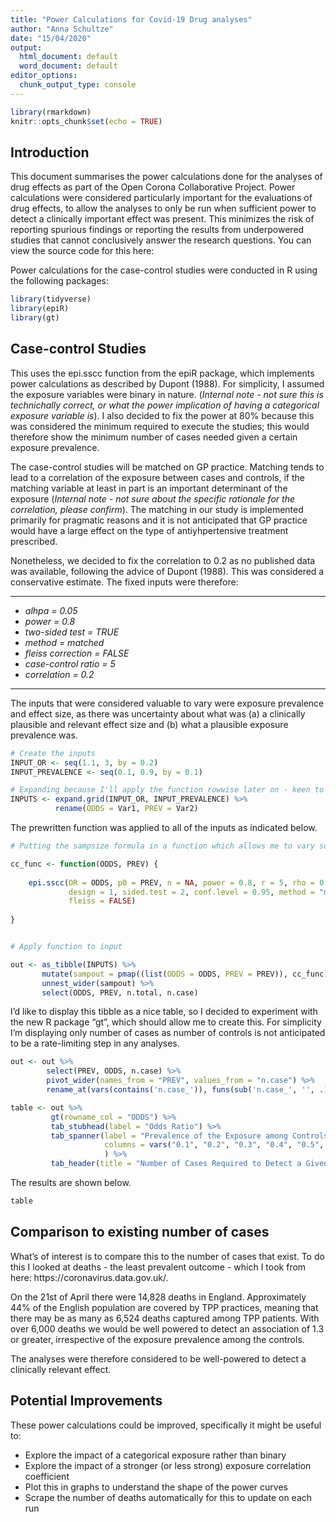 ```yaml
---
title: "Power Calculations for Covid-19 Drug analyses"
author: "Anna Schultze"
date: "15/04/2020"
output:
  html_document: default
  word_document: default
editor_options:
  chunk_output_type: console
---
```


```r

library(rmarkdown)
knitr::opts_chunk$set(echo = TRUE)

```

## Introduction 

This document summarises the power calculations done for the analyses of drug effects as part of the Open Corona Collaborative Project. Power calculations were considered particularly important for the evaluations of drug effects, to allow the analyses to only be run when sufficient power to detect a clinically important effect was present. This minimizes the risk of reporting spurious findings or reporting the results from underpowered studies that cannot conclusively answer the research questions. You can view the source code for this here: 

Power calculations for the case-control studies were conducted in R using the following packages: 

```r

library(tidyverse)
library(epiR)
library(gt)

```

## Case-control Studies 

This uses the epi.sscc function from the epiR package, which implements power calculations as described by Dupont (1988). For simplicity, I assumed the exposure variables were binary in nature. (*Internal note - not sure this is technichally correct, or what the power implication of having a categorical exposure variable is*). I also decided to fix the power at 80% because this was considered the minimum required to execute the studies; this would therefore show the minimum number of cases needed given a certain exposure prevalence. 

The case-control studies will be matched on GP practice. Matching tends to lead to a correlation of the exposure between cases and controls, if the matching variable at least in part is an important determinant of the exposure (*Internal note - not sure about the specific rationale for the correlation, please confirm*). The matching in our study is implemented primarily for pragmatic reasons and it is not anticipated that GP practice would have a large effect on the type of antiyhpertensive treatment prescribed. 

Nonetheless, we decided to fix the correlation to 0.2 as no published data was available, following the advice of Dupont (1988). This was considered a conservative estimate. 
The fixed inputs were therefore: 

***

  * *alhpa = 0.05*
  * *power = 0.8* 
  * *two-sided test = TRUE* 
  * *method = matched* 
  * *fleiss correction = FALSE* 
  * *case-control ratio = 5*
  * *correlation = 0.2*

***

The inputs that were considered valuable to vary were exposure prevalence and effect size, as there was uncertainty about what was (a) a clinically plausible and relevant effect size and (b) what a plausible exposure prevalence was. 

```r

# Create the inputs  
INPUT_OR <- seq(1.1, 3, by = 0.2)
INPUT_PREVALENCE <- seq(0.1, 0.9, by = 0.1)

# Expanding because I'll apply the function rowwise later on - keen to know if there's a different (better) way...
INPUTS <- expand.grid(INPUT_OR, INPUT_PREVALENCE) %>% 
          rename(ODDS = Var1, PREV = Var2)

```

The prewritten function was applied to all of the inputs as indicated below. 


```r

# Putting the sampsize formula in a function which allows me to vary some inputs automatically; solving for N

cc_func <- function(ODDS, PREV) { 
    
    epi.sscc(OR = ODDS, p0 = PREV, n = NA, power = 0.8, r = 5, rho = 0.2,
             design = 1, sided.test = 2, conf.level = 0.95, method = "matched",
             fleiss = FALSE)
  
}


# Apply function to input 

out <- as_tibble(INPUTS) %>%  
       mutate(sampout = pmap((list(ODDS = ODDS, PREV = PREV)), cc_func)) %>% 
       unnest_wider(sampout) %>%  
       select(ODDS, PREV, n.total, n.case)

```

I'd like to display this tibble as a nice table, so I decided to experiment with the new R package "gt", which should allow me to create this. For simplicity I'm displaying only number of cases as number of controls is not anticipated to be a rate-limiting step in any analyses. 

```r
out <- out %>% 
        select(PREV, ODDS, n.case) %>% 
        pivot_wider(names_from = "PREV", values_from = "n.case") %>% 
        rename_at(vars(contains('n.case_')), funs(sub('n.case_', '', .)))

```


```r

table <- out %>% 
         gt(rowname_col = "ODDS") %>% 
         tab_stubhead(label = "Odds Ratio") %>% 
         tab_spanner(label = "Prevalence of the Exposure among Controls", 
                     columns = vars("0.1", "0.2", "0.3", "0.4", "0.5", "0.6", "0.7", "0.8", "0.9")
                     ) %>% 
         tab_header(title = "Number of Cases Required to Detect a Given Odds Ratio for a Given Prevalence") 

```

The results are shown below. 

```r
table
```


## Comparison to existing number of cases 

What's of interest is to compare this to the number of cases that exist. To do this I looked at deaths - the least prevalent outcome - which I took from here: https://coronavirus.data.gov.uk/. 

On the 21st of April there were 14,828 deaths in England. Approximately 44% of the English population are covered by TPP practices, meaning that there may be as many as 6,524 deaths captured among TPP patients. With over 6,000 deaths we would be well powered to detect an association of 1.3 or greater, irrespective of the exposure prevalence among the controls. 

The analyses were therefore considered to be well-powered to detect a clinically relevant effect. 

## Potential Improvements

These power calculations could be improved, specifically it might be useful to: 

* Explore the impact of a categorical exposure rather than binary 
* Explore the impact of a stronger (or less strong) exposure correlation coefficient
* Plot this in graphs to understand the shape of the power curves 
* Scrape the number of deaths automatically for this to update on each run 













